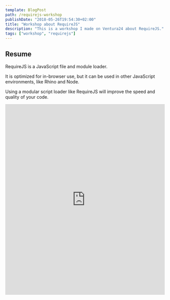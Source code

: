 ```yaml
---
template: BlogPost
path: /requirejs-workshop
publishDate: "2018-05-26T19:54:30+02:00"
title: "Workshop about RequireJS"
description: "This is a workshop I made on Ventura24 about RequireJS."
tags: ["workshop", "requirejs"]
---
```


## Resume

RequireJS is a JavaScript file and module loader.

It is optimized for in-browser use, but it can be used in other JavaScript environments, like Rhino and Node.

Using a modular script loader like RequireJS will improve the speed and quality of your code.

<iframe
	src="https://drive.google.com/file/d/17Jetv9_HKb60YZWFD8aOkxeOdJwf9_CS/preview"
	frameborder="0"
	width="100%"
	height="600"
	allowfullscreen="true"
	mozallowfullscreen="true"
	webkitallowfullscreen="true"
></iframe>
